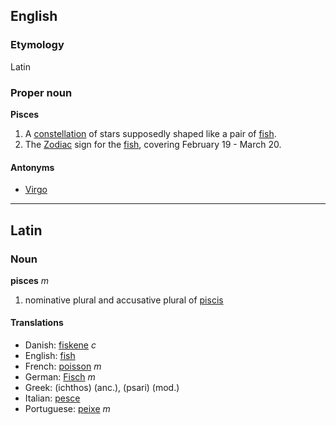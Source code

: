 ==English==
===Etymology===
Latin

===Proper noun===
'''Pisces'''

# A [[constellation]] of stars supposedly shaped like a pair of [[fish]].
# The [[Zodiac]] sign for the [[fish]], covering February 19 - March 20.

====Antonyms====
*[[Virgo]]

----

==Latin==
===Noun===
'''pisces''' ''m''

#nominative plural and accusative plural of [[piscis]]

====Translations====
*Danish: [[fiskene]] ''c''
*English: [[fish]]
*French: [[poisson]] ''m''
*German: [[Fisch]] ''m''
*Greek: (ichthos) (anc.), (psari) (mod.)
*Italian: [[pesce]]
*Portuguese: [[peixe]] ''m''